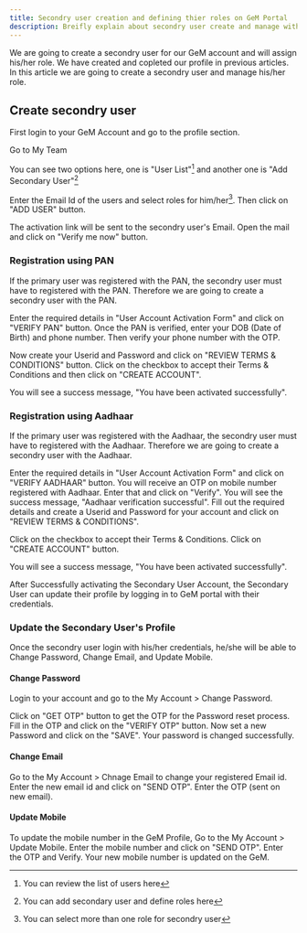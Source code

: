 ```yaml
---
title: Secondry user creation and defining thier roles on GeM Portal
description: Breifly explain about secondry user create and manage with role basis on GeM Portal
---
```

We are going to create a secondry user for our GeM account and will assign his/her role. We have created and copleted our profile in <Link href="/profile-completion">previous articles</Link>.
In this article we are going to create a secondry user and manage his/her role.
## Create secondry user
First login to your GeM Account and go to the profile section.

Go to My Team

You can see two options here, one is "User List"[^1] and another one is "Add Secondary User"[^2]

Enter the Email Id of the users and select roles for him/her[^3]. Then click on "ADD USER" button.

The activation link will be sent to the secondry user's Email. Open the mail and click on "Verify me now" button.

<Notes title="Note:" 
content="If Primary user has registered with PAN, the Secondary user will have to register with PAN. And, If Primary user has registered with Adhaar, the Secondary user will have to register with Aadhaar."/>

### Registration using PAN
If the primary user was registered with the PAN, the secondry user must have to registered with the PAN. Therefore we are going to create a secondry user with the PAN.

Enter the required details in "User Account Activation Form" and click on "VERIFY PAN" button. Once the PAN is verified, enter your DOB (Date of Birth) and phone number. Then verify your phone number with the OTP.

Now create your Userid and Password and click on "REVIEW TERMS & CONDITIONS" button. Click on the checkbox to accept their Terms & Conditions and then click on "CREATE ACCOUNT".

You will see a success message, "You have been activated successfully".

### Registration using Aadhaar
If the primary user was registered with the Aadhaar, the secondry user must have to registered with the Aadhaar. Therefore we are going to create a secondry user with the Aadhaar.

Enter the required details in "User Account Activation Form" and click on "VERIFY AADHAAR" button. You will receive an OTP on mobile number registered with Aadhaar. Enter that and click on "Verify".
You will see the success message, "Aadhaar verification successful". Fill out the required details and create a Userid and Password for your account and click on "REVIEW TERMS & CONDITIONS".

Click on the checkbox to accept their Terms & Conditions. Click on "CREATE ACCOUNT" button.

You will see a success message, "You have been activated successfully".

After Successfully activating the Secondary User Account,
the Secondary User can update their profile by logging in to GeM portal with
their credentials.

### Update the Secondary User's Profile
Once the secondry user login with his/her credentials, he/she will be able to Change Password, Change Email, and Update Mobile.
#### Change Password
Login to your account and go to the My Account > Change Password.

Click on "GET OTP" button to get the OTP for the Password reset process. Fill in the OTP and click on the "VERIFY OTP" button.
Now set a new Password and click on the "SAVE". Your password is changed successfully.
#### Change Email
Go to the My Account > Chnage Email to change your registered Email id.
Enter the new email id and click on "SEND OTP". Enter the OTP (sent on new email).

#### Update Mobile
To update the mobile number in the GeM Profile, Go to the My Account > Update Mobile.
Enter the mobile number and click on "SEND OTP". Enter the OTP and Verify. Your new mobile number is updated on the GeM.

[^1]: You can review the list of users here
[^2]: You can add secondary user and define roles here
[^3]: You can select more than one role for secondry user
